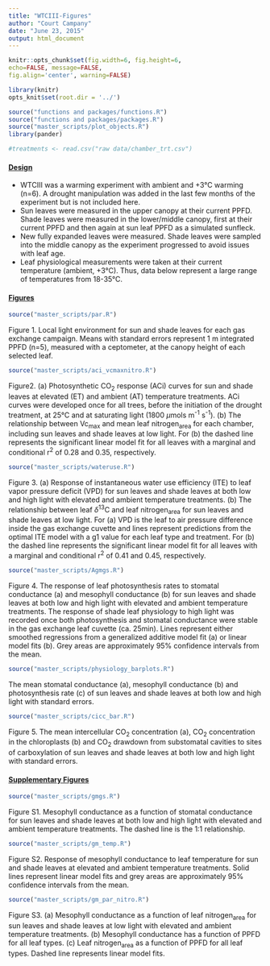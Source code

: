 ```yaml
---
title: "WTCIII-Figures"
author: "Court Campany"
date: "June 23, 2015"
output: html_document
---
```


```r
knitr::opts_chunk$set(fig.width=6, fig.height=6,
echo=FALSE, message=FALSE,
fig.align='center', warning=FALSE)
```

```r
library(knitr)
opts_knit$set(root.dir = '../')
```

```r
source("functions and packages/functions.R")
source("functions and packages/packages.R")
source("master_scripts/plot_objects.R")
library(pander)

#treatments <- read.csv("raw data/chamber_trt.csv")
```

#### <u>Design</u>
* WTCIII was a warming experiment with ambient and +3°C warming (n=6).  A drought manipulation was added in the last few months of the experiment but is not included here.
* Sun leaves were measured in the upper canopy at their current PPFD.  Shade leaves were measured in the lower/middle canopy, first at their current PPFD and then again at sun leaf PPFD as a simulated sunfleck.
* New fully expanded leaves were measured. Shade leaves were sampled into the middle canopy as the experiment progressed to avoid issues with leaf age.
* Leaf physiological measurements were taken at their current temperature (ambient, +3°C). Thus, data below represent a large range of temperatures from 18-35°C.

#### <u>Figures</u>
```r
source("master_scripts/par.R")
```  
Figure 1. Local light environment for sun and shade leaves for each gas exchange campaign. Means with standard errors represent 1 m integrated PPFD (n=5), measured with a ceptometer, at the canopy height of each selected leaf.


```r
source("master_scripts/aci_vcmaxnitro.R")
```  
Figure2. (a) Photosynthetic CO~2~ response (ACi) curves for sun and shade leaves at elevated (ET) and ambient (AT) temperature treatments. ACi curves were developed once for all trees, before the initiation of the drought treatment, at 25°C and at saturating light (1800 $\mu$mols m^-1^ s^-1^). (b) The relationship between Vc~max~ and mean leaf nitrogen~area~ for each chamber, including sun leaves and shade leaves at low light. For (b) the dashed line represents the significant linear model fit for all leaves with a marginal and conditional r^2^ of 0.28 and 0.35, respectively.


```r
source("master_scripts/wateruse.R")
```  
Figure 3. (a) Response of instantaneous water use efficiency (ITE) to leaf vapor pressure deficit (VPD) for sun leaves and shade leaves at both low and high light with elevated and ambient temperature treatments. (b) The relationship between leaf $\delta$^13^C and leaf nitrogen~area~ for sun leaves and shade leaves at low light. For (a) VPD is the leaf to air pressure difference inside the gas exchange cuvette and lines represent predictions from the optimal ITE model with a g1 value for each leaf type and treatment. For (b) the dashed line represents the significant linear model fit for all leaves with a marginal and conditional r^2^ of 0.41 and 0.45, respectively.

```r
source("master_scripts/Agmgs.R")
```  
Figure 4. The response of leaf photosynthesis rates to stomatal conductance (a) and mesophyll conductance (b) for sun leaves and shade leaves at both low and high light with elevated and ambient temperature treatments.  The response of shade leaf physiology to high light was recorded once both photosynthesis and stomatal conductance were stable in the gas exchange leaf cuvette (ca. 25min). Lines represent either smoothed regressions from a generalized additive model fit (a) or linear model fits (b). Grey areas are approximately 95% confidence intervals from the mean.


```r
source("master_scripts/physiology_barplots.R")
```  
The mean stomatal conductance (a), mesophyll conductance (b) and photosynthesis rate (c) of sun leaves and shade leaves at both low and high light with standard errors.


```r
source("master_scripts/cicc_bar.R")
```  
Figure 5. The mean intercellular CO~2~ concentration (a), CO~2~ concentration in the chloroplasts (b) and CO~2~ drawdown from substomatal cavities to sites of carboxylation of sun leaves and shade leaves at both low and high light with standard errors.


#### <u>Supplementary Figures</u>
```r
source("master_scripts/gmgs.R")
``` 
Figure S1. Mesophyll conductance as a function of stomatal conductance for sun leaves and shade leaves at both low and high light with elevated and ambient temperature treatments. The dashed line is the 1:1 relationship.


```r
source("master_scripts/gm_temp.R")
``` 
Figure S2. Response of mesophyll conductance to leaf temperature for sun and shade leaves at elevated and ambient temperature treatments. Solid lines represent linear model fits and grey areas are approximately 95% confidence intervals from the mean.


```r
source("master_scripts/gm_par_nitro.R")
``` 
Figure S3. (a) Mesophyll conductance as a function of leaf nitrogen~area~ for sun leaves and shade leaves at low light with elevated and ambient temperature treatments. (b) Mesophyll conductance has a function of PPFD for all leaf types. (c) Leaf nitrogen~area~ as a function of PPFD for all leaf types. Dashed line represents linear model fits.
